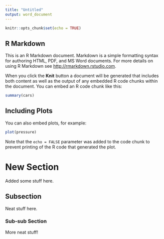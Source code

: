 ```yaml
---
title: "Untitled"
output: word_document
---
```


```r
knitr::opts_chunk$set(echo = TRUE)
```

## R Markdown

This is an R Markdown document. Markdown is a simple formatting syntax for authoring HTML, PDF, and MS Word documents. For more details on using R Markdown see <http://rmarkdown.rstudio.com>.

When you click the **Knit** button a document will be generated that includes both content as well as the output of any embedded R code chunks within the document. You can embed an R code chunk like this:

```r
summary(cars)
```

## Including Plots

You can also embed plots, for example:

```r
plot(pressure)
```

Note that the `echo = FALSE` parameter was added to the code chunk to prevent printing of the R code that generated the plot.


# New Section

Added some stuff here.

## Subsection

Neat stuff here.

### Sub-sub Section

More neat stuff!